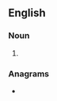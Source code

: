{{also|Grabens}}
==English==

===Noun===
{{head|en|noun form}}

# {{plural of|graben|lang=en}}

===Anagrams===
* {{anagrams|en|a=abegnrs|bangers}}
